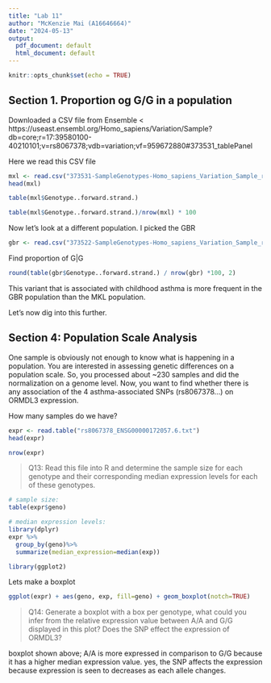 ```yaml
---
title: "Lab 11"
author: "McKenzie Mai (A16646664)"
date: "2024-05-13"
output:
  pdf_document: default
  html_document: default
---
```


```r
knitr::opts_chunk$set(echo = TRUE)
```

## Section 1. Proportion og G/G in a population

Downloaded a CSV file from Ensemble < https://useast.ensembl.org/Homo_sapiens/Variation/Sample?db=core;r=17:39580100-40210101;v=rs8067378;vdb=variation;vf=959672880#373531_tablePanel

Here we read this CSV file

```r
mxl <- read.csv("373531-SampleGenotypes-Homo_sapiens_Variation_Sample_rs8067378.csv")
head(mxl)
```

```r
table(mxl$Genotype..forward.strand.)
```


```r
table(mxl$Genotype..forward.strand.)/nrow(mxl) * 100
```

Now let's look at a different population. I  picked the GBR

```r
gbr <- read.csv("373522-SampleGenotypes-Homo_sapiens_Variation_Sample_rs8067378.csv")
```


Find proportion of G|G
```r
round(table(gbr$Genotype..forward.strand.) / nrow(gbr) *100, 2)
```


This variant that is associated with childhood asthma is more frequent in the GBR population than the MKL population.

Let's now dig into this further.

## Section 4: Population Scale Analysis
One sample is obviously not enough to know what is happening in a population. You are interested in assessing genetic differences on a population scale. So, you processed about ~230 samples and did the normalization on a genome level. Now, you want to find whether there is any association of the 4 asthma-associated SNPs (rs8067378...) on ORMDL3 expression.

How many samples do we have?

```r
expr <- read.table("rs8067378_ENSG00000172057.6.txt")
head(expr)
```

```r
nrow(expr)
```

> Q13: Read this file into R and determine the sample size for each genotype and their corresponding median expression levels for each of these genotypes.

```r
# sample size:
table(expr$geno)
```

```r
# median expression levels:
library(dplyr)
expr %>%
  group_by(geno)%>%
  summarize(median_expression=median(exp))
```

```r
library(ggplot2)
```


Lets make a boxplot

```r
ggplot(expr) + aes(geno, exp, fill=geno) + geom_boxplot(notch=TRUE)
```

> Q14: Generate a boxplot with a box per genotype, what could you infer from the relative expression value between A/A and G/G displayed in this plot? Does the SNP effect the expression of ORMDL3?

boxplot shown above; A/A is more expressed in comparison to G/G because it has a higher median expression value. yes, the SNP affects the expression because expression is seen to decreases as each allele changes.


